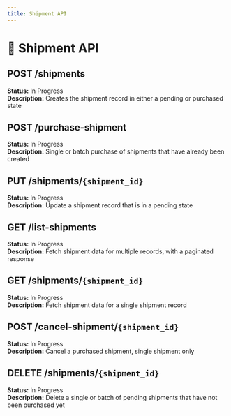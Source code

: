 ```yaml
---
title: Shipment API
---
```


# 🚚 Shipment API

## POST /shipments
**Status:** In Progress  
**Description:** Creates the shipment record in either a pending or purchased state

## POST /purchase-shipment
**Status:** In Progress  
**Description:** Single or batch purchase of shipments that have already been created

## PUT /shipments/`{shipment_id}`
**Status:** In Progress  
**Description:** Update a shipment record that is in a pending state

## GET /list-shipments
**Status:** In Progress  
**Description:** Fetch shipment data for multiple records, with a paginated response

## GET /shipments/`{shipment_id}`
**Status:** In Progress  
**Description:** Fetch shipment data for a single shipment record

## POST /cancel-shipment/`{shipment_id}`
**Status:** In Progress  
**Description:** Cancel a purchased shipment, single shipment only

## DELETE /shipments/`{shipment_id}`
**Status:** In Progress  
**Description:** Delete a single or batch of pending shipments that have not been purchased yet 
